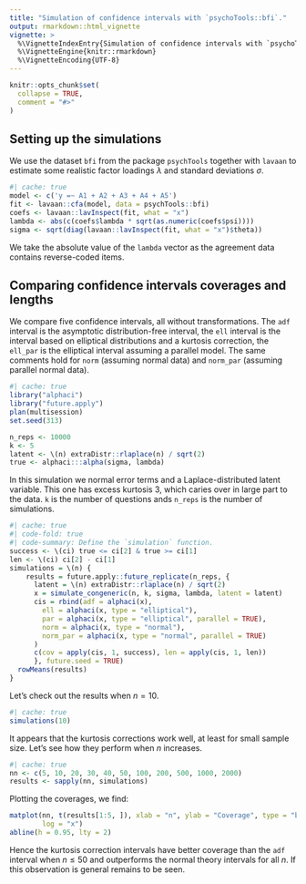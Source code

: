 ```yaml
---
title: "Simulation of confidence intervals with `psychoTools::bfi`."
output: rmarkdown::html_vignette
vignette: >
  %\VignetteIndexEntry{Simulation of confidence intervals with `psychoTools::bfi`.}
  %\VignetteEngine{knitr::rmarkdown}
  %\VignetteEncoding{UTF-8}
---
```


```r
knitr::opts_chunk$set(
  collapse = TRUE,
  comment = "#>"
)
```

## Setting up the simulations

We use the dataset `bfi` from the package `psychTools` together with `lavaan` 
to estimate some realistic factor loadings $\lambda$ and standard deviations 
$\sigma$. 

```r
#| cache: true
model <- c('y =~ A1 + A2 + A3 + A4 + A5')
fit <- lavaan::cfa(model, data = psychTools::bfi)
coefs <- lavaan::lavInspect(fit, what = "x")
lambda <- abs(c(coefs$lambda * sqrt(as.numeric(coefs$psi))))
sigma <- sqrt(diag(lavaan::lavInspect(fit, what = "x")$theta))
```
We take the absolute value of the `lambda` vector as the agreement data 
contains reverse-coded items. 

## Comparing confidence intervals coverages and lengths
We compare five confidence intervals, all without transformations. The `adf`
interval is the asymptotic distribution-free interval, the `ell` interval
is the interval based on elliptical distributions and a kurtosis correction,
the `ell_par` is the elliptical interval assuming a parallel model. The same
comments hold for `norm` (assuming normal data) and `norm_par` (assuming
parallel normal data). 

```r
#| cache: true
library("alphaci")
library("future.apply")
plan(multisession)
set.seed(313)

n_reps <- 10000
k <- 5
latent <- \(n) extraDistr::rlaplace(n) / sqrt(2)
true <- alphaci:::alpha(sigma, lambda)
```

In this simulation we normal error terms and a Laplace-distributed latent 
variable. This one has excess kurtosis $3$, which caries over in large part
to the data. `k` is the number of questions ands `n_reps` is the number of 
simulations.

```r
#| cache: true
#| code-fold: true
#| code-summary: Define the `simulation` function.
success <- \(ci) true <= ci[2] & true >= ci[1]
len <- \(ci) ci[2] - ci[1]
simulations = \(n) {
    results = future.apply::future_replicate(n_reps, {
      latent = \(n) extraDistr::rlaplace(n) / sqrt(2)
      x = simulate_congeneric(n, k, sigma, lambda, latent = latent)
      cis = rbind(adf = alphaci(x),
        ell = alphaci(x, type = "elliptical"),
        par = alphaci(x, type = "elliptical", parallel = TRUE),
        norm = alphaci(x, type = "normal"),
        norm_par = alphaci(x, type = "normal", parallel = TRUE)
      )
      c(cov = apply(cis, 1, success), len = apply(cis, 1, len))
      }, future.seed = TRUE)
  rowMeans(results)
}
```

Let's check out the results when $n= 10$.
```r
#| cache: true
simulations(10)
```
It appears  that the kurtosis corrections work well, at least for small sample
size. Let's see how they perform when $n$ increases.

```r
#| cache: true
nn <- c(5, 10, 20, 30, 40, 50, 100, 200, 500, 1000, 2000)
results <- sapply(nn, simulations)
```

Plotting the coverages, we find:
```r
matplot(nn, t(results[1:5, ]), xlab = "n", ylab = "Coverage", type = "b",
        log = "x")
abline(h = 0.95, lty = 2)
```

Hence the kurtosis correction intervals have better coverage than the `adf`
interval when $n\leq 50$ and outperforms the normal theory intervals for
all $n$. If this observation is general remains to be seen.
